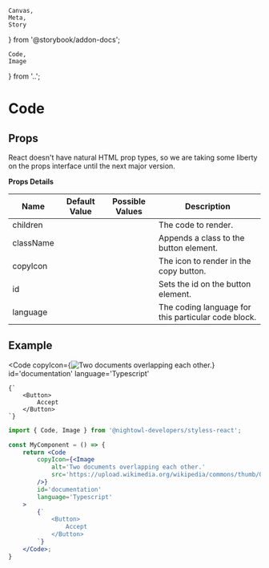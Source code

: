     Canvas,
    Meta,
    Story
} from '@storybook/addon-docs';

    Code,
    Image
} from '..';

<Meta
    component={Code}
    title='Components/Code'
/>

# Code

## Props

React doesn't have natural HTML prop types, so we are taking some 
liberty on the props interface until the next major version.

**Props Details**

| Name       | Default Value | Possible Values                      | Description                                                  |
|------------|---------------|--------------------------------------|--------------------------------------------------------------|
| children   |               |                                      | The code to render.                                          |
| className  |               |                                      | Appends a class to the button element.                       |
| copyIcon   |               |                                      | The icon to render in the copy button.                       |
| id         |               |                                      | Sets the id on the button element.                           |
| language   |               |                                      | The coding language for this particular code block.          |

## Example

<Code
    copyIcon={<Image
        alt='Two documents overlapping each other.'
        src='https://upload.wikimedia.org/wikipedia/commons/thumb/0/04/Copy_font_awesome.svg/512px-Copy_font_awesome.svg.png'
    />}
    id='documentation'
    language='Typescript'
>
    {`
        <Button>
            Accept
        </Button>
    `}
</Code>

```jsx
import { Code, Image } from '@nightowl-developers/styless-react';

const MyComponent = () => {
    return <Code
        copyIcon={<Image
            alt='Two documents overlapping each other.'
            src='https://upload.wikimedia.org/wikipedia/commons/thumb/0/04/Copy_font_awesome.svg/512px-Copy_font_awesome.svg.png'
        />}
        id='documentation'
        language='Typescript'
    >
        {`
            <Button>
                Accept
            </Button>
        `}
    </Code>;
}
```